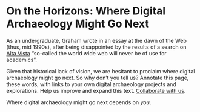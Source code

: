 # On the Horizons: Where Digital Archaeology Might Go Next

As an undergraduate, Graham wrote in an essay at the dawn of the Web (thus, mid 1990s), after being disappointed by the results of a search on [Alta Vista](https://en.wikipedia.org/wiki/AltaVista) "so-called the world wide web will never be of use for academics".

Given that historical lack of vision, we are hesitant to proclaim where digital archaeology might go next. So why don't you tell us? Annotate this page, these words, with links to your own digital archaeology projects and explorations. Help us improve and expand this text. [Collaborate with us](https://o-date.github.io/support/contribute/). 

Where digital archaeology might go next depends on _you_.